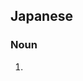 ==Japanese==
{{ja-kanjitab|ずい|しょう|yomi=o}}

===Noun===
{{ja-noun|ずいしょう|hhira=ずいしやう}}

# {{alternative spelling of|瑞祥|lang=ja}}